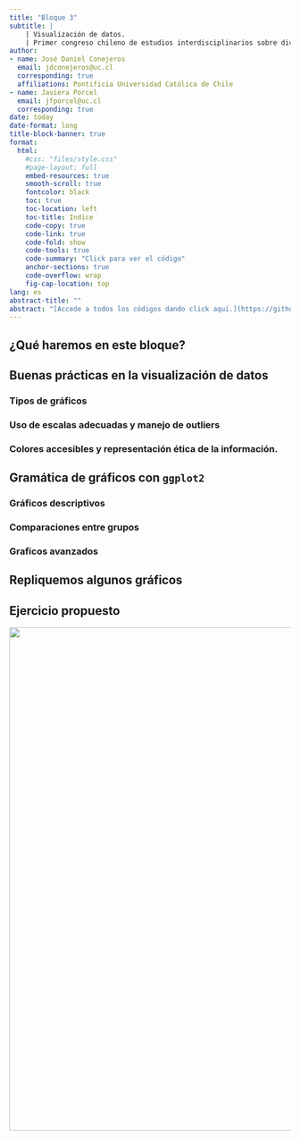 ```yaml
---
title: "Bloque 3"
subtitle: |
    | Visualización de datos. 
    | Primer congreso chileno de estudios interdisciplinarios sobre diversidad sexual y de género"
author: 
- name: José Daniel Conejeros
  email: jdconejeros@uc.cl
  corresponding: true
  affiliations: Pontificia Universidad Católica de Chile
- name: Javiera Porcel
  email: jfporcel@uc.cl
  corresponding: true
date: today
date-format: long
title-block-banner: true
format: 
  html:
    #css: "files/style.css"
    #page-layout: full
    embed-resources: true
    smooth-scroll: true
    fontcolor: black
    toc: true
    toc-location: left
    toc-title: Indice
    code-copy: true
    code-link: true
    code-fold: show
    code-tools: true
    code-summary: "Click para ver el código"
    anchor-sections: true
    code-overflow: wrap
    fig-cap-location: top
lang: es
abstract-title: ""
abstract: "[Accede a todos los códigos dando click aquí.](https://github.com/JDConejeros/ENSSEX_WKS25)"
---
```


## ¿Qué haremos en este bloque? 

## Buenas prácticas en la visualización de datos

### Tipos de gráficos 

### Uso de escalas adecuadas y manejo de outliers

### Colores accesibles y representación ética de la información.

## Gramática de gráficos con `ggplot2`

### Gráficos descriptivos 

### Comparaciones entre grupos 

### Graficos avanzados 

## Repliquemos algunos gráficos

## Ejercicio propuesto

![](images/banner.png){fig-align="center" width="900"}
